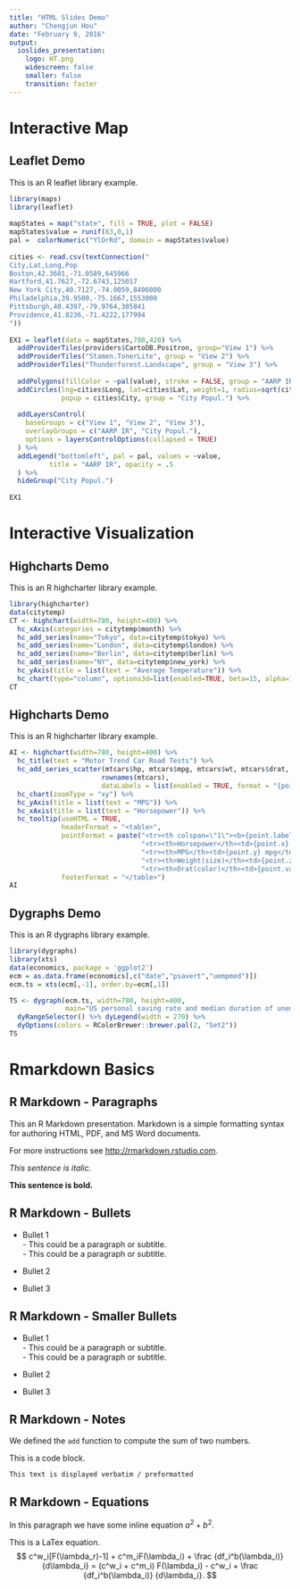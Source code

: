 ---
title: "HTML Slides Demo"
author: "Chengjun Hou"
date: "February 9, 2016"
output:
  ioslides_presentation:
    logo: HT.png
    widescreen: false
    smaller: false
    transition: faster
---



# Interactive Map

## Leaflet Demo

This is an R leaflet library example.

```{r, echo=FALSE, message=FALSE, warning=FALSE}
library(maps)
library(leaflet)
 
mapStates = map("state", fill = TRUE, plot = FALSE)
mapStates$value = runif(63,0,1)
pal =  colorNumeric("YlOrRd", domain = mapStates$value)
 
cities <- read.csv(textConnection("
City,Lat,Long,Pop
Boston,42.3601,-71.0589,645966
Hartford,41.7627,-72.6743,125017
New York City,40.7127,-74.0059,8406000
Philadelphia,39.9500,-75.1667,1553000
Pittsburgh,40.4397,-79.9764,305841
Providence,41.8236,-71.4222,177994
"))
 
EX1 = leaflet(data = mapStates,780,420) %>%
  addProviderTiles(providers$CartoDB.Positron, group="View 1") %>%
  addProviderTiles("Stamen.TonerLite", group = "View 2") %>%
  addProviderTiles("Thunderforest.Landscape", group = "View 3") %>%
 
  addPolygons(fillColor = ~pal(value), stroke = FALSE, group = "AARP IR") %>%
  addCircles(lng=cities$Long, lat=cities$Lat, weight=1, radius=sqrt(cities$Pop)*30,
             popup = cities$City, group = "City Popul.") %>%
 
  addLayersControl(
    baseGroups = c("View 1", "View 2", "View 3"),
    overlayGroups = c("AARP IR", "City Popul."),
    options = layersControlOptions(collapsed = TRUE)
  ) %>%
  addLegend("bottomleft", pal = pal, values = ~value,
          title = "AARP IR", opacity = .5
  ) %>%
  hideGroup("City Popul.")
 
EX1
```



# Interactive Visualization

## Highcharts Demo

This is an R highcharter library example.

```{r, echo=FALSE, message=FALSE, warning=FALSE}
library(highcharter)
data(citytemp)
CT <- highchart(width=780, height=400) %>%
  hc_xAxis(categories = citytemp$month) %>%
  hc_add_series(name="Tokyo", data=citytemp$tokyo) %>%
  hc_add_series(name="London", data=citytemp$london) %>%
  hc_add_series(name="Berlin", data=citytemp$berlin) %>%
  hc_add_series(name="NY", data=citytemp$new_york) %>%
  hc_yAxis(title = list(text = "Average Temperature")) %>%
  hc_chart(type="column", options3d=list(enabled=TRUE, beta=15, alpha=15))
CT
```


## Highcharts Demo

This is an R highcharter library example.

```{r, echo=FALSE, message=FALSE, warning=FALSE}
AI <- highchart(width=780, height=400) %>% 
  hc_title(text = "Motor Trend Car Road Tests") %>% 
  hc_add_series_scatter(mtcars$hp, mtcars$mpg, mtcars$wt, mtcars$drat,
                       rownames(mtcars),
                       dataLabels = list(enabled = TRUE, format = "{point.label}")) %>% 
  hc_chart(zoomType = "xy") %>% 
  hc_yAxis(title = list(text = "MPG")) %>%
  hc_xAxis(title = list(text = "Horsepower")) %>%
  hc_tooltip(useHTML = TRUE,
             headerFormat = "<table>",
             pointFormat = paste("<tr><th colspan=\"1\"><b>{point.label}</b></th></tr>",
                                 "<tr><th>Horsepower</th><td>{point.x} hp</td></tr>",
                                 "<tr><th>MPG</th><td>{point.y} mpg</td></tr>",
                                 "<tr><th>Weight(size)</th><td>{point.z} lb/1000</td></tr>",
                                 "<tr><th>Drat(color)</th><td>{point.valuecolor} </td></tr>"),
             footerFormat = "</table>")
AI
```

## Dygraphs Demo

This is an R dygraphs library example.

```{r, echo=FALSE, message=FALSE, warning=FALSE}
library(dygraphs)
library(xts)
data(economics, package = 'ggplot2')
ecm = as.data.frame(economics[,c("date","psavert","uempmed")])
ecm.ts = xts(ecm[,-1], order.by=ecm[,1])

TS <- dygraph(ecm.ts, width=780, height=400,
              main="US personal saving rate and median duration of unemployment") %>% 
  dyRangeSelector() %>% dyLegend(width = 270) %>%
  dyOptions(colors = RColorBrewer::brewer.pal(2, "Set2"))
TS
```



# Rmarkdown Basics

## R Markdown - Paragraphs

This an R Markdown presentation. 
Markdown is a simple formatting syntax for authoring HTML, PDF, and MS Word documents. 

For more instructions see <http://rmarkdown.rstudio.com>.

*This sentence is italic.*

**This sentence is bold.**


## R Markdown - Bullets

- Bullet 1  
    \- This could be a paragraph or subtitle.  
    \- This could be a paragraph or subtitle.  
    
- Bullet 2

- Bullet 3


## R Markdown - Smaller Bullets {.smaller}

- Bullet 1  
    \- This could be a paragraph or subtitle.  
    \- This could be a paragraph or subtitle.  
    
- Bullet 2

- Bullet 3


## R Markdown - Notes

We defined the `add` function to compute the sum of two numbers.

This is a code block.
```
This text is displayed verbatim / preformatted
```


## R Markdown - Equations {.smaller}

In this paragraph we have some inline equation $a^2 + b^2$.

This is a LaTex equation.
$$ c^w_i[F(\lambda_r)-1] + c^m_iF(\lambda_i) + \frac {df_i^b(\lambda_i)} {d\lambda_i}			
= (c^w_i + c^m_i) F(\lambda_i) - c^w_i + \frac {df_i^b(\lambda_i)} {d\lambda_i}. $$


